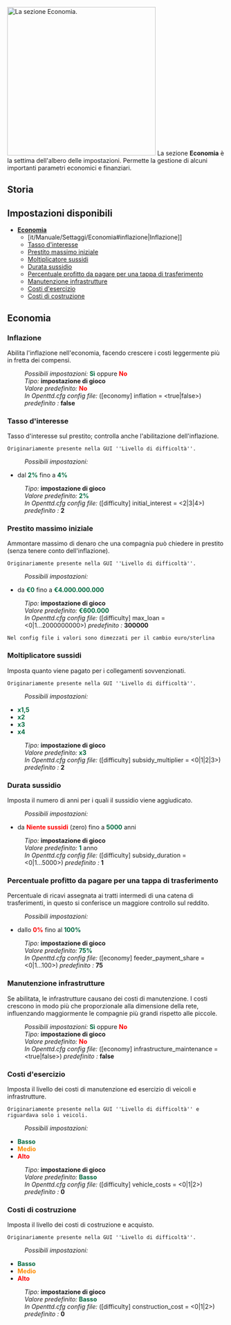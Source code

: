 {{it/Manuale/Menu}}
{{it/Manuale/Settaggi/MenuImp}}
[[File:it/Manuale/Impostazioni economia.png|thumb|343px|right|La sezione ''Economia''.]]
La sezione '''Economia''' è la settima dell'albero delle impostazioni. Permette la gestione di alcuni importanti parametri economici e finanziari.
==Storia==
==Impostazioni disponibili==
*[[it/Manuale/Settaggi/Economia#economia|'''Economia''']]
**[it/Manuale/Settaggi/Economia#inflazione|Inflazione]]
**[[it/Manuale/Settaggi/Economia#tasso-d-interesse|Tasso d'interesse]]
**[[it/Manuale/Settaggi/Economia#prestito-massimo-iniziale|Prestito massimo iniziale]]
**[[it/Manuale/Settaggi/Economia#moltiplicatore-sussidi|Moltiplicatore sussidi]]
**[[it/Manuale/Settaggi/Economia#durata-sussidio|Durata sussidio]]
**[[it/Manuale/Settaggi/Economia#percentuale-profitto-da-pagare-per-una-tappa-di-trasferimento|Percentuale profitto da pagare per una tappa di trasferimento]]
**[[it/Manuale/Settaggi/Economia#manutenzione-infrastrutture|Manutenzione infrastrutture]]
**[[it/Manuale/Settaggi/Economia#costi-d-esercizio|Costi d'esercizio]]
**[[it/Manuale/Settaggi/Economia#costi-di-costruzione|Costi di costruzione]] 

==Economia==
===Inflazione===
{{it/Funzione|0.2|float=right|text=(dalla [[en/Archive/OpenTTD/OpenTTD 0.2.0|0.2.0]])}}
Abilita l'inflazione nell'economia, facendo crescere i costi leggermente più in fretta dei compensi.
:''Possibili impostazioni:'' <span style="color:#00693E">'''Sì'''</span> oppure <span style="color:red">'''No'''</span> 
:''Tipo:'' '''impostazione di gioco''' 
:''Valore predefinito:'' <span style="color:red">'''No'''</span>
:''In Openttd.cfg config file:'' ([economy] inflation = <true|false>) ''predefinito :'' '''false'''
{{en/-}}
===Tasso d'interesse===
{{it/Funzione|0.2|float=right|text=(dalla [[en/Archive/OpenTTD/OpenTTD 0.2.0|0.2.0]])}}
Tasso d'interesse sul prestito; controlla anche l'abilitazione dell'inflazione.
<pre style="width: 50%">Originariamente presente nella GUI ''Livello di difficoltà''.</pre>
:''Possibili impostazioni:''
*dal <span style="color:#00693E">'''2%'''</span> fino a <span style="color:#00693E">'''4%'''</span>
:''Tipo:'' '''impostazione di gioco''' 
:''Valore predefinito:'' <span style="color:#00693E">'''2%'''</span>
:''In Openttd.cfg config file:'' ([difficulty] initial_interest = <2|3|4>) ''predefinito :'' '''2'''
{{en/-}}
===Prestito massimo iniziale===
{{it/Funzione|0.2|float=right|text=(dalla [[en/Archive/OpenTTD/OpenTTD 0.2.0|0.2.0]])}}
Ammontare massimo di denaro che una compagnia può chiedere in prestito (senza tenere conto dell'inflazione).
<pre style="width: 50%">Originariamente presente nella GUI ''Livello di difficoltà''.</pre>
:''Possibili impostazioni:''
*da <span style="color:#00693E">'''&euro;0'''</span> fino a <span style="color:#00693E">'''&euro;4.000.000.000'''</span>
:''Tipo:'' '''impostazione di gioco''' 
:''Valore predefinito:'' <span style="color:#00693E">'''&euro;600.000'''</span>
:''In Openttd.cfg config file:'' ([difficulty] max_loan = <0|1...2000000000>) ''predefinito :'' '''300000'''
<pre style="width: 50%">Nel config file i valori sono dimezzati per il cambio euro/sterlina</pre>
{{en/-}}
===Moltiplicatore sussidi===
{{it/Funzione|0.2|float=right|text=(dalla [[en/Archive/OpenTTD/OpenTTD 0.2.0|0.2.0]])}}
Imposta quanto viene pagato per i collegamenti sovvenzionati.
<pre style="width: 50%">Originariamente presente nella GUI ''Livello di difficoltà''.</pre>
:''Possibili impostazioni:''
*<span style="color:#00693E">'''x1,5'''</span>
*<span style="color:#00693E">'''x2'''</span>
*<span style="color:#00693E">'''x3'''</span>
*<span style="color:#00693E">'''x4'''</span>
:''Tipo:'' '''impostazione di gioco''' 
:''Valore predefinito:'' <span style="color:#00693E">'''x3'''</span>
:''In Openttd.cfg config file:'' ([difficulty] subsidy_multiplier = <0|1|2|3>) ''predefinito :'' '''2'''
{{en/-}}
===Durata sussidio===
{{it/Funzione|12.0|float=right|text=(dalla 12.0-beta1 #9081)}}
Imposta il numero di anni per i quali il sussidio viene aggiudicato.
:''Possibili impostazioni:''
*da <span style="color:red">'''Niente sussidi'''</span> (zero) fino a <span style="color:#00693E">'''5000'''</span> anni
:''Tipo:'' '''impostazione di gioco''' 
:''Valore predefinito:'' <span style="color:#00693E">'''1'''</span> anno
:''In Openttd.cfg config file:'' ([difficulty] subsidy_duration = <0|1...5000>) ''predefinito :'' '''1'''
{{en/-}}
===Percentuale profitto da pagare per una tappa di trasferimento===
{{it/Funzione|12.0|float=right|text=(dalla [[en/Archive/OpenTTD/OpenTTD 1.0.0#1-0-0-beta2-2010-01-05|1.0.0-beta2]] r18703)}}
Percentuale di ricavi assegnata ai tratti intermedi di una catena di trasferimenti, in questo si conferisce un maggiore controllo sul reddito.
:''Possibili impostazioni:''
*dallo <span style="color:red">'''0%'''</span> fino al <span style="color:#00693E">'''100%'''</span>
:''Tipo:'' '''impostazione di gioco''' 
:''Valore predefinito:'' <span style="color:#00693E">'''75%'''</span>
:''In Openttd.cfg config file:'' ([economy] feeder_payment_share = <0|1...100>) ''predefinito :'' '''75'''
{{en/-}}
===Manutenzione infrastrutture===
{{it/Funzione|1.2|float=right|text=(dalla [[en/Archive/OpenTTD/OpenTTD 1.2.0#1-2-0-beta1-2011-12-24|1.2.0-beta1]] r23415)}}
Se abilitata, le infrastrutture causano dei costi di manutenzione. I costi crescono in modo più che proporzionale alla dimensione della rete, influenzando maggiormente le compagnie più grandi rispetto alle piccole.
:''Possibili impostazioni:'' <span style="color:#00693E">'''Sì'''</span> oppure <span style="color:red">'''No'''</span> 
:''Tipo:'' '''impostazione di gioco''' 
:''Valore predefinito:'' <span style="color:red">'''No'''</span>
:''In Openttd.cfg config file:'' ([economy] infrastructure_maintenance = <true|false>) ''predefinito :'' '''false'''
{{en/-}}
===Costi d'esercizio===
{{it/Funzione|0.2|float=right|text=(dalla [[en/Archive/OpenTTD/OpenTTD 0.2.0|0.2.0]])}}
Imposta il livello dei costi di manutenzione ed esercizio di veicoli e infrastrutture.
<pre style="width: 50%">Originariamente presente nella GUI ''Livello di difficoltà'' e riguardava solo i veicoli.</pre>
:''Possibili impostazioni:''
*<span style="color:#00693E">'''Basso'''</span>
*<span style="color:darkorange">'''Medio'''</span>
*<span style="color:red">'''Alto'''</span>
:''Tipo:'' '''impostazione di gioco''' 
:''Valore predefinito:'' <span style="color:#00693E">'''Basso'''</span>
:''In Openttd.cfg config file:'' ([difficulty] vehicle_costs = <0|1|2>) ''predefinito :'' '''0'''
{{en/-}}
===Costi di costruzione===
{{it/Funzione|0.2|float=right|text=(dalla [[en/Archive/OpenTTD/OpenTTD 0.2.0|0.2.0]])}}
Imposta il livello dei costi di costruzione e acquisto.
<pre style="width: 50%">Originariamente presente nella GUI ''Livello di difficoltà''.</pre>
:''Possibili impostazioni:''
*<span style="color:#00693E">'''Basso'''</span>
*<span style="color:darkorange">'''Medio'''</span>
*<span style="color:red">'''Alto'''</span>
:''Tipo:'' '''impostazione di gioco''' 
:''Valore predefinito:'' <span style="color:#00693E">'''Basso'''</span>
:''In Openttd.cfg config file:'' ([difficulty] construction_cost = <0|1|2>) ''predefinito :'' '''0'''
{{en/-}}
